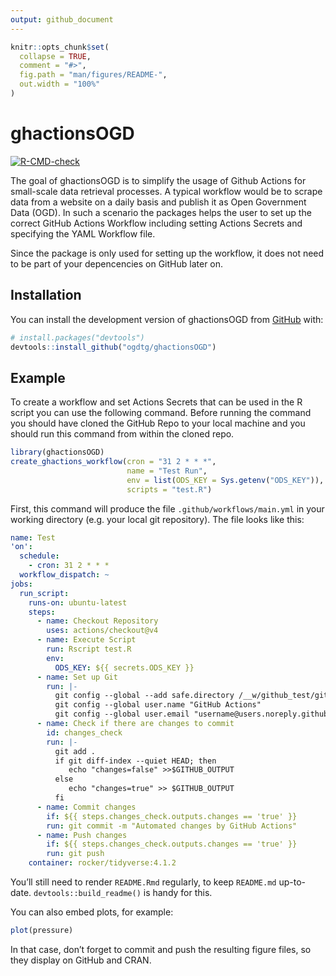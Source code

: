 ```yaml
---
output: github_document
---
```


<!-- README.md is generated from README.Rmd. Please edit that file -->

```r
knitr::opts_chunk$set(
  collapse = TRUE,
  comment = "#>",
  fig.path = "man/figures/README-",
  out.width = "100%"
)
```

# ghactionsOGD

<!-- badges: start -->
[![R-CMD-check](https://github.com/ogdtg/ghactionsOGD/actions/workflows/R-CMD-check.yaml/badge.svg)](https://github.com/ogdtg/ghactionsOGD/actions/workflows/R-CMD-check.yaml)
<!-- badges: end -->

The goal of ghactionsOGD is to simplify the usage of Github Actions for small-scale data retrieval processes. A typical workflow would be to scrape data from a website on a daily basis and publish it as Open Government Data (OGD). In such a scenario the packages helps the user to set up the correct GitHub Actions Workflow including setting Actions Secrets and specifying the YAML Workflow file.

Since the package is only used for setting up the workflow, it does not need to be part of your depencencies on GitHub later on.

## Installation

You can install the development version of ghactionsOGD from [GitHub](https://github.com/ogdtg/ghactionsOGD/tree/main) with:

``` r
# install.packages("devtools")
devtools::install_github("ogdtg/ghactionsOGD")
```

## Example

To create a workflow and set Actions Secrets that can be used in the R script you can use the following command. Before running the command you should have cloned the GitHub Repo to your local machine and you should run this command from within the cloned repo.

```r
library(ghactionsOGD)
create_ghactions_workflow(cron = "31 2 * * *",
                          name = "Test Run",
                          env = list(ODS_KEY = Sys.getenv("ODS_KEY")),
                          scripts = "test.R")


```


First, this command will produce the file `.github/workflows/main.yml` in your working directory (e.g. your local git repository). The file looks like this:


```yaml
name: Test
'on':
  schedule:
    - cron: 31 2 * * *
  workflow_dispatch: ~
jobs:
  run_script:
    runs-on: ubuntu-latest
    steps:
      - name: Checkout Repository
        uses: actions/checkout@v4
      - name: Execute Script
        run: Rscript test.R
        env:
          ODS_KEY: ${{ secrets.ODS_KEY }}
      - name: Set up Git
        run: |-
          git config --global --add safe.directory /__w/github_test/github_test
          git config --global user.name "GitHub Actions"
          git config --global user.email "username@users.noreply.github.com"
      - name: Check if there are changes to commit
        id: changes_check
        run: |-
          git add .
          if git diff-index --quiet HEAD; then
             echo "changes=false" >>$GITHUB_OUTPUT
          else
             echo "changes=true" >> $GITHUB_OUTPUT
          fi
      - name: Commit changes
        if: ${{ steps.changes_check.outputs.changes == 'true' }}
        run: git commit -m "Automated changes by GitHub Actions"
      - name: Push changes
        if: ${{ steps.changes_check.outputs.changes == 'true' }}
        run: git push
    container: rocker/tidyverse:4.1.2
```



You'll still need to render `README.Rmd` regularly, to keep `README.md` up-to-date. `devtools::build_readme()` is handy for this.

You can also embed plots, for example:

```r
plot(pressure)
```

In that case, don't forget to commit and push the resulting figure files, so they display on GitHub and CRAN.
